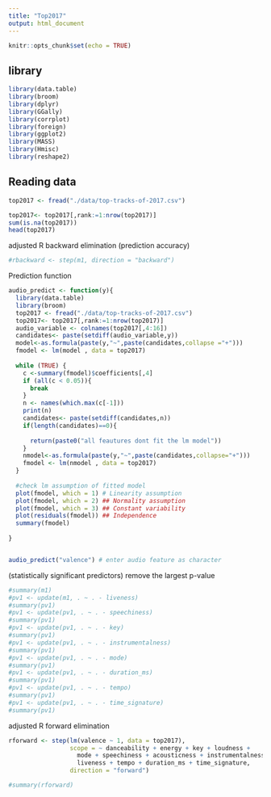 ```yaml
---
title: "Top2017"
output: html_document
---
```


```r
knitr::opts_chunk$set(echo = TRUE)
```

## library

```r
library(data.table)
library(broom)
library(dplyr)
library(GGally)
library(corrplot)
library(foreign)
library(ggplot2)
library(MASS)
library(Hmisc)
library(reshape2)
```
## Reading data
```r

top2017 <- fread("./data/top-tracks-of-2017.csv")

top2017<- top2017[,rank:=1:nrow(top2017)]
sum(is.na(top2017))
head(top2017)
```

adjusted R backward elimination (prediction accuracy)
```r
#rbackward <- step(m1, direction = "backward")
```

Prediction function
```r

audio_predict <- function(y){
  library(data.table)
  library(broom)
  top2017 <- fread("./data/top-tracks-of-2017.csv")
  top2017<- top2017[,rank:=1:nrow(top2017)]
  audio_variable <- colnames(top2017[,4:16])
  candidates<- paste(setdiff(audio_variable,y))
  model<-as.formula(paste(y,"~",paste(candidates,collapse ="+")))
  fmodel <- lm(model , data = top2017)
  
  while (TRUE) {
    c <-summary(fmodel)$coefficients[,4]
    if (all(c < 0.05)){
      break
    }
    n <- names(which.max(c[-1]))
    print(n)
    candidates<- paste(setdiff(candidates,n))
    if(length(candidates)==0){
      
      return(paste0("all feautures dont fit the lm model"))
    }
    nmodel<-as.formula(paste(y,"~",paste(candidates,collapse="+")))
    fmodel <- lm(nmodel , data = top2017)
  }
  
  #check lm assumption of fitted model
  plot(fmodel, which = 1) # Linearity assumption
  plot(fmodel, which = 2) ## Normality assumption
  plot(fmodel, which = 3) ## Constant variability
  plot(residuals(fmodel)) ## Independence
  summary(fmodel)
  
}


audio_predict("valence") # enter audio feature as character


```




(statistically significant predictors)
remove the largest p-value
```r
#summary(m1)
#pv1 <- update(m1, . ~ . - liveness)
#summary(pv1)
#pv1 <- update(pv1, . ~ . - speechiness)
#summary(pv1)
#pv1 <- update(pv1, . ~ . - key)
#summary(pv1)
#pv1 <- update(pv1, . ~ . - instrumentalness)
#summary(pv1)
#pv1 <- update(pv1, . ~ . - mode)
#summary(pv1)
#pv1 <- update(pv1, . ~ . - duration_ms)
#summary(pv1)
#pv1 <- update(pv1, . ~ . - tempo)
#summary(pv1)
#pv1 <- update(pv1, . ~ . - time_signature)
#summary(pv1)

```

adjusted R forward elimination
```r
rforward <- step(lm(valence ~ 1, data = top2017),
                 scope = ~ danceability + energy + key + loudness + 
                   mode + speechiness + acousticness + instrumentalness + 
                   liveness + tempo + duration_ms + time_signature,
                 direction = "forward")

#summary(rforward)
```

